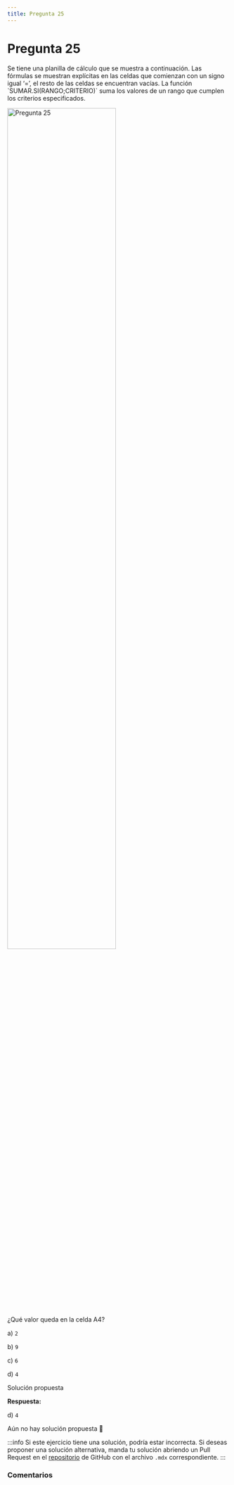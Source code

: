 ```yaml
---
title: Pregunta 25
---
```



# Pregunta 25

<div className="exercise">
Se tiene una planilla de cálculo que se muestra a continuación. Las fórmulas se muestran explícitas
en las celdas que comienzan con un signo igual ‘=’, el resto de las celdas se encuentran vacías. La
función `SUMAR.SI(RANGO;CRITERIO)` suma los valores de un rango que cumplen los criterios
especificados.

<Image
  src="engineering/computing/exercises/2018-2/p25/image.png"
  alt="Pregunta 25"
  width="70%"
/>

¿Qué valor queda en la celda A4?

a) `2`

b) `9`

c) `6`

d) `4`

</div>

<MDXDetails>
<summary>Solución propuesta</summary>

<div className="exercise">

**Respuesta:**

d) `4`

Aún no hay solución propuesta 🥲
</div>

:::info
Si este ejercicio tiene una solución, podría estar incorrecta. Si deseas proponer una solución alternativa, manda tu solución abriendo
un Pull Request en el [repositorio](https://github.com/crow-rojas/apuntes-fundamentals/pulls) de GitHub con el archivo
`.mdx` correspondiente.
:::

</MDXDetails>

### Comentarios

<Disqus
  url="https://crow-rojas.github.io/apuntes-fundamentals/docs/engineering/computing/exercises/2018-2/p25"
  identifier="docs/engineering/computing/exercises/2018-2/p25"
  title="2018-2 Computación - Pregunta 25"
/>
